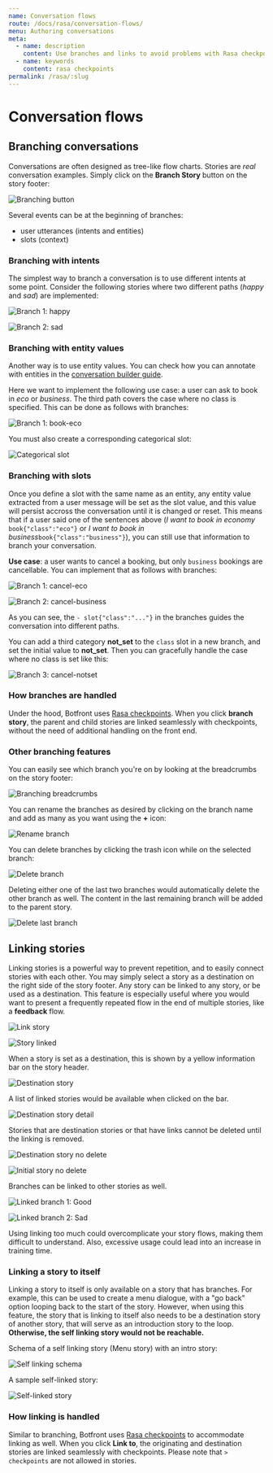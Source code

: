 ```yaml
---
name: Conversation flows
route: /docs/rasa/conversation-flows/
menu: Authoring conversations
meta:
  - name: description
    content: Use branches and links to avoid problems with Rasa checkpoints.
  - name: keywords
    content: rasa checkpoints
permalink: /rasa/:slug
---
```


# Conversation flows

## Branching conversations

Conversations are often designed as tree-like flow charts. Stories are _real_ conversation examples. Simply click on the **Branch Story** button on the story footer:

![Branching button](../../../images/branching_cob_1.png)

Several events can be at the beginning of branches:

- user utterances (intents and entities)
- slots (context)

### Branching with intents

The simplest way to branch a conversation is to use different intents at some point. Consider the following stories where two different paths (_happy_ and _sad_) are implemented:

![Branch 1: happy](../../../images/branching_cob_2.png)

![Branch 2: sad](../../../images/branching_cob_3.png)

### Branching with entity values

Another way is to use entity values. You can check how you can annotate with entities in the [conversation builder guide](/docs/rasa/conversation-builder/#annotating-with-entities).

Here we want to implement the following use case: a user can ask to book in _eco_ or _business_. The third path covers the case where no class is specified. This can be done as follows with branches:

![Branch 1: book-eco](../../../images/branching_cob_4.png)

You must also create a corresponding categorical slot:

![Categorical slot](../../../images/branching_7.png)

### Branching with slots

Once you define a slot with the same name as an entity, any entity value extracted from a user message will be set as the slot value, and this value will persist accross the conversation until it is changed or reset. This means that if a user said one of the sentences above (_I want to book in economy_ `book{"class":"eco"}` or _I want to book in business_`book{"class":"business"}`), you can still use that information to branch your conversation.

**Use case**: a user wants to cancel a booking, but only `business` bookings are cancellable. You can implement that as follows with branches:

![Branch 1: cancel-eco](../../../images/branching_cob_8.png)

![Branch 2: cancel-business](../../../images/branching_cob_9.png)

As you can see, the `- slot{"class":"..."}` in the branches guides the conversation into different paths.

<Important type="tip" title="What if the class has not been set yet?">

You can add a third category **not_set** to the `class` slot in a new branch, and set the initial value to **not_set**. Then you can gracefully handle the case where no class is set like this:

</Important>

![Branch 3: cancel-notset](../../../images/branching_cob_10.png)

### How branches are handled

Under the hood, Botfront uses [Rasa checkpoints](https://rasa.com/docs/rasa/core/stories/#checkpoints). When you click **branch story**, the parent and child stories are linked seamlessly with checkpoints, without the need of additional handling on the front end.

### Other branching features

You can easily see which branch you're on by looking at the breadcrumbs on the story footer:

![Branching breadcrumbs](../../../images/branching_11.png)

You can rename the branches as desired by clicking on the branch name and add as many as you want using the **+** icon:

![Rename branch](../../../images/branching_cob_12.png)

You can delete branches by clicking the trash icon while on the selected branch:

![Delete branch](../../../images/branching_cob_13.png)

<Important type="tip" title="NOTE">

Deleting either one of the last two branches would automatically delete the other branch as well. The content in the last remaining branch will be added to the parent story.

</Important>

![Delete last branch](../../../images/branching_cob_14.png)

## Linking stories

Linking stories is a powerful way to prevent repetition, and to easily connect stories with each other. You may simply select a story as a destination on the right side of the story footer. Any story can be linked to any story, or be used as a destination. This feature is especially useful where you would want to present a frequently repeated flow in the end of multiple stories, like a **feedback** flow.

![Link story](../../../images/linking_cob_1.png)

![Story linked](../../../images/linking_cob_2.png)

When a story is set as a destination, this is shown by a yellow information bar on the story header.

![Destination story](../../../images/linking_cob_3.png)

A list of linked stories would be available when clicked on the bar.

![Destination story detail](../../../images/linking_cob_4.png)

Stories that are destination stories or that have links cannot be deleted until the linking is removed.

![Destination story no delete](../../../images/linking_cob_5.png)

![Initial story no delete](../../../images/linking_cob_6.png)

Branches can be linked to other stories as well.

![Linked branch 1: Good](../../../images/linking_cob_7.png)

![Linked branch 2: Sad](../../../images/linking_cob_8.png)

<Important type="tip">

Using linking too much could overcomplicate your story flows, making them difficult to understand. Also, excessive usage could lead into an increase in training time.

</Important>

### Linking a story to itself

Linking a story to itself is only available on a story that has branches. For example, this can be used to create a menu dialogue, with a "go back" option looping back to the start of the story.
However, when using this feature, the story that is linking to itself also needs to be a destination story of another story, that will serve as an introduction story to the loop. **Otherwise, the self linking story would not be reachable.**

Schema of a self linking story (Menu story) with an intro story:

![Self linking schema](../../../images/story_self_link.png)

A sample self-linked story:

![Self-linked story](../../../images/linking_cob_9.png)

### How linking is handled

Similar to branching, Botfront uses [Rasa checkpoints](https://rasa.com/docs/rasa/core/stories/#checkpoints) to accommodate linking as well. When you click **Link to**, the originating and destination stories are linked seamlessly with checkpoints. Please note that `> checkpoints` are not allowed in stories.
